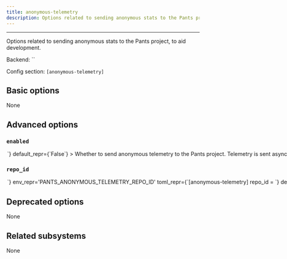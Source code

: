 ```yaml
---
title: anonymous-telemetry
description: Options related to sending anonymous stats to the Pants project, to aid development.
---
```



---

Options related to sending anonymous stats to the Pants project, to aid development.

Backend: <span className="color--primary">``</span>

Config section: <span className="color--primary">`[anonymous-telemetry]`</span>

<span className={styles.options}>

## Basic options

None

## Advanced options

### `enabled`

<Option
  cli_repr={`--[no-]anonymous-telemetry-enabled`}
  env_repr='PANTS_ANONYMOUS_TELEMETRY_ENABLED'
  toml_repr={`[anonymous-telemetry]
enabled = <bool>`}
  default_repr={`False`}
>

Whether to send anonymous telemetry to the Pants project.
Telemetry is sent asynchronously, with silent failure, and does not impact build times or outcomes.
See https://www.pantsbuild.org/v2.6/docs/anonymous-telemetry for details.

</Option>

### `repo_id`

<Option
  cli_repr={`--anonymous-telemetry-repo-id=<str>`}
  env_repr='PANTS_ANONYMOUS_TELEMETRY_REPO_ID'
  toml_repr={`[anonymous-telemetry]
repo_id = <str>`}
  default_repr={`None`}
>

An anonymized ID representing this repo.
For private repos, you likely want the ID to not be derived from, or algorithmically convertible to, anything identifying the repo.
For public repos the ID may be visible in that repo&#x27;s config file, so anonymity of the repo is not guaranteed (although user anonymity is always guaranteed).
See https://www.pantsbuild.org/v2.6/docs/anonymous-telemetry for details.

</Option>

## Deprecated options

None

## Related subsystems

None

</span>
